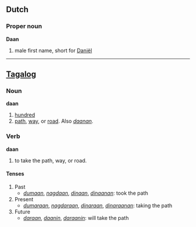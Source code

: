 ==Dutch==
===Proper noun===
'''Daan'''

# male first name, short for [[Daniël]]

----
==[[Tagalog]]==
===Noun===
'''daan'''

#[[hundred]]
#[[path]], [[way]], or [[road]]. Also ''[[daanan]]''.

===Verb===
'''daan'''

#to take the path, way, or road.

====Tenses====

#Past
#* ''[[dumaan]]'', ''[[nagdaan]]'', ''[[dinaan]]'', ''[[dinaanan]]'': took the path
#Present
#* ''[[dumaraan]]'', ''[[nagdaraan]]'', ''[[dinaraan]]'', ''[[dinaraanan]]'': taking the path
#Future
#* ''[[daraan]]'', ''[[daanin]]'', ''[[daraanin]]'': will take the path